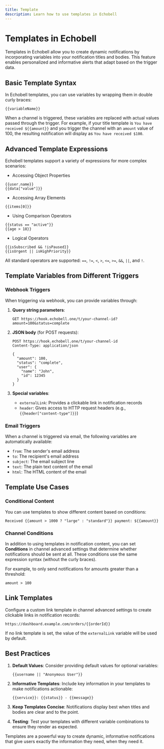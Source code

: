 ```yaml
---
title: Template
description: Learn how to use templates in Echobell
---
```


# Templates in Echobell

Templates in Echobell allow you to create dynamic notifications by incorporating variables into your notification titles and bodies. This feature enables personalized and informative alerts that adapt based on the trigger data.

## Basic Template Syntax

In Echobell templates, you can use variables by wrapping them in double curly braces:

```
{{variableName}}
```

When a channel is triggered, these variables are replaced with actual values passed through the trigger. For example, if your title template is `You have received ${{amount}}` and you trigger the channel with an `amount` value of 100, the resulting notification will display as `You have received $100`.

## Advanced Template Expressions

Echobell templates support a variety of expressions for more complex scenarios:

- Accessing Object Properties

```
{{user.name}}
{{data["value"]}}
```

- Accessing Array Elements

```
{{items[0]}}
```

- Using Comparison Operators

```
{{status == "active"}}
{{age > 18}}
```

- Logical Operators

```
{{isSubscribed && !isPaused}}
{{isUrgent || isHighPriority}}
```

All standard operators are supported: `==`, `!=`, `<`, `>`, `<=`, `>=`, `&&`, `||`, and `!`.

## Template Variables from Different Triggers

### Webhook Triggers

When triggering via webhook, you can provide variables through:

1. **Query string parameters**:

   ```http
   GET https://hook.echobell.one/t/your-channel-id?amount=100&status=complete
   ```

2. **JSON body** (for POST requests):

   ```http
   POST https://hook.echobell.one/t/your-channel-id
   Content-Type: application/json

   {
     "amount": 100,
     "status": "complete",
     "user": {
       "name": "John",
       "id": 12345
     }
   }
   ```

3. **Special variables**:
   - `externalLink`: Provides a clickable link in notification records
   - `header`: Gives access to HTTP request headers (e.g., `{{header["content-type"]}}`)

### Email Triggers

When a channel is triggered via email, the following variables are automatically available:

- `from`: The sender's email address
- `to`: The recipient's email address
- `subject`: The email subject line
- `text`: The plain text content of the email
- `html`: The HTML content of the email

## Template Use Cases

### Conditional Content

You can use templates to show different content based on conditions:

```
Received {{amount > 1000 ? "large" : "standard"}} payment: ${{amount}}
```

### Channel Conditions

In addition to using templates in notification content, you can set **Conditions** in channel advanced settings that determine whether notifications should be sent at all. These conditions use the same expression syntax (without the curly braces).

For example, to only send notifications for amounts greater than a threshold:

```
amount > 100
```

## Link Templates

Configure a custom link template in channel advanced settings to create clickable links in notification records:

```
https://dashboard.example.com/orders/{{orderId}}
```

If no link template is set, the value of the `externalLink` variable will be used by default.

## Best Practices

1. **Default Values**: Consider providing default values for optional variables:

   ```
   {{username || "Anonymous User"}}
   ```

2. **Informative Templates**: Include key information in your templates to make notifications actionable:

   ```
   {{service}}: {{status}} - {{message}}
   ```

3. **Keep Templates Concise**: Notifications display best when titles and bodies are clear and to the point.

4. **Testing**: Test your templates with different variable combinations to ensure they render as expected.

Templates are a powerful way to create dynamic, informative notifications that give users exactly the information they need, when they need it.
